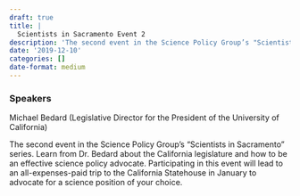 ```yaml
---
draft: true 
title: |
  Scientists in Sacramento Event 2
description: 'The second event in the Science Policy Group’s "Scientists in Sacramento" series.'
date: '2019-12-10'
categories: []
date-format: medium 
---
```



### Speakers  
Michael Bedard (Legislative Director for the President of the University of California)

The second event in the Science Policy Group’s "Scientists in Sacramento" series. Learn from Dr. Bedard about the California legislature and how to be an effective science policy advocate. Participating in this event will lead to an all-expenses-paid trip to the California Statehouse in January to advocate for a science position of your choice.


